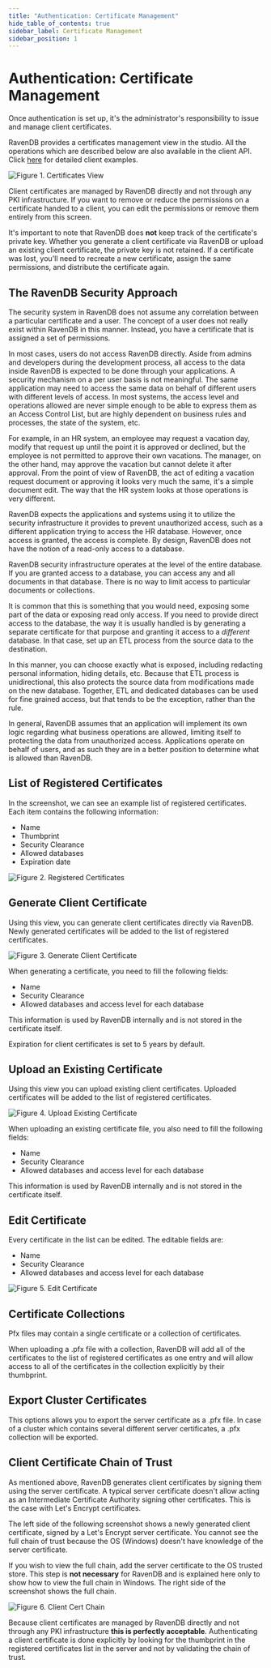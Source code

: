 ```yaml
---
title: "Authentication: Certificate Management"
hide_table_of_contents: true
sidebar_label: Certificate Management
sidebar_position: 1
---
```



# Authentication: Certificate Management

Once authentication is set up, it's the administrator's responsibility to issue and manage client certificates.

RavenDB provides a certificates management view in the studio. All the operations which are described below are also available in the client API. 
Click [here](client-certificate-usage) for detailed client examples.

![Figure 1. Certificates View](./assets/main.png)

Client certificates are managed by RavenDB directly and not through any PKI infrastructure. If you want to remove
or reduce the permissions on a certificate handed to a client, you can edit the permissions or remove them entirely from this screen.

It's important to note that RavenDB does __not__ keep track of the certificate's private key. Whether you generate a client certificate
via RavenDB or upload an existing client certificate, the private key is not retained. If a certificate was lost, you'll
need to recreate a new certificate, assign the same permissions, and distribute the certificate again.

## The RavenDB Security Approach

The security system in RavenDB does not assume any correlation between a particular certificate and a user. The concept of a user
does not really exist within RavenDB in this manner. Instead, you have a certificate that is assigned a set of permissions. 

In most cases, users do not access RavenDB directly. Aside from admins and developers during the development process, all access to 
the data inside RavenDB is expected to be done through your applications. A security mechanism on a per user basis is not meaningful.
The same application may need to access the same data on behalf of different users with different levels of access. In most systems, the access level
and operations allowed are never simple enough to be able to express them as an Access Control List, but are highly dependent on business rules and
processes, the state of the system, etc.

For example, in an HR system, an employee may request a vacation day, modify that request up until the point it is approved or declined, but the employee
is not permitted to approve their own vacations. The manager, on the other hand, may approve the vacation but cannot delete it after approval.
From the point of view of RavenDB, the act of editing a vacation request document or approving it looks very much the same, it's a simple document edit.
The way that the HR system looks at those operations is very different. 

RavenDB expects the applications and systems using it to utilize the security infrastructure it provides to prevent unauthorized access, such as a different
application trying to access the HR database. However, once access is granted, the access is complete. By design, RavenDB does not have the notion of a read-only
access to a database.

RavenDB security infrastructure operates at the level of the entire database. If you are granted access to a database, you can access
any and all documents in that database. There is no way to limit access to particular documents or collections.

It is common that this is something that you would need, exposing some part of the data or exposing read only access. If you need to provide direct access
to the database, the way it is usually handled is by generating a separate certificate for that purpose and granting it access to a _different_ database. In that case, set up an ETL process from the source data to the destination.

In this manner, you can choose exactly what is exposed, including redacting personal information, hiding details, etc. Because that ETL process is unidirectional, 
this also protects the source data from modifications made on the new database. Together, ETL and dedicated databases can be used for fine grained access, but that 
tends to be the exception, rather than the rule. 

In general, RavenDB assumes that an application will implement its own logic regarding what business operations are allowed, limiting 
itself to protecting the data from unauthorized access. Applications operate on behalf of users, and as such they are in a better position to determine what is
allowed than RavenDB. 



## List of Registered Certificates 

In the screenshot, we can see an example list of registered certificates. Each item contains the following information:

- Name
- Thumbprint
- Security Clearance
- Allowed databases
- Expiration date

![Figure 2. Registered Certificates](./assets/registered.png)



## Generate Client Certificate 

Using this view, you can generate client certificates directly via RavenDB. Newly generated certificates will be added to the list of registered certificates.

![Figure 3. Generate Client Certificate](./assets/generate.png)

When generating a certificate, you need to fill the following fields:

- Name
- Security Clearance
- Allowed databases and access level for each database

This information is used by RavenDB internally and is not stored in the certificate itself.

Expiration for client certificates is set to 5 years by default.



## Upload an Existing Certificate 

Using this view you can upload existing client certificates. Uploaded certificates will be added to the list of registered certificates.

![Figure 4. Upload Existing Certificate](./assets/upload.png)

When uploading an existing certificate file, you also need to fill the following fields:

- Name
- Security Clearance
- Allowed databases and access level for each database

This information is used by RavenDB internally and is not stored in the certificate itself.



## Edit Certificate 

Every certificate in the list can be edited. The editable fields are:

- Name
- Security Clearance
- Allowed databases and access level for each database

![Figure 5. Edit Certificate](./assets/edit.png)



## Certificate Collections 

Pfx files may contain a single certificate or a collection of certificates.

When uploading a .pfx file with a collection, RavenDB will add all of the certificates to the list of registered certificates as one entry and will allow access to all of the certificates in the collection explicitly by their thumbprint.



## Export Cluster Certificates 

This options allows you to export the server certificate as a .pfx file. In case of a cluster which contains several different server certificates, a .pfx collection will be exported.



## Client Certificate Chain of Trust 

As mentioned above, RavenDB generates client certificates by signing them using the server certificate. A typical server certificate doesn't allow acting as an Intermediate Certificate Authority signing other certificates. This is the case with Let's Encrypt certificates.

The left side of the following screenshot shows a newly generated client certificate, signed by a Let's Encrypt server certificate. You cannot see the full chain of trust because the OS (Windows) doesn't have knowledge of the server certificate.

If you wish to view the full chain, add the server certificate to the OS trusted store. This step is **not necessary** for RavenDB and is explained here only to show how to view the full chain in Windows. The right side of the screenshot shows the full chain. 


![Figure 6. Client Cert Chain](./assets/client-cert.png)

Because client certificates are managed by RavenDB directly and not through any PKI infrastructure **this is perfectly acceptable**. Authenticating a client certificate is done explicitly by looking for the thumbprint in the registered certificates list in the server and not by validating the chain of trust. 



